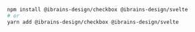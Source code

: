 ```bash
npm install @ibrains-design/checkbox @ibrains-design/svelte
# or
yarn add @ibrains-design/checkbox @ibrains-design/svelte
```
